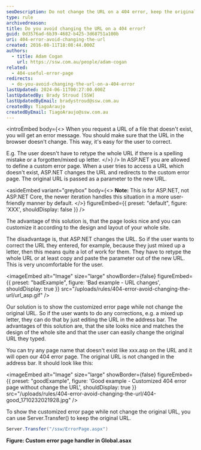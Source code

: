 ```yaml
---
seoDescription: Do not change the URL on a 404 error, keep the original URL intact to enable easy corrections for users
type: rule
archivedreason:
title: Do you avoid changing the URL on a 404 error?
guid: 0d3576ad-6b39-4682-b425-3d68751a100b
uri: 404-error-avoid-changing-the-url
created: 2016-08-11T18:08:44.000Z
authors:
  - title: Adam Cogan
    url: https://ssw.com.au/people/adam-cogan
related:
  - 404-useful-error-page
redirects:
  - do-you-avoid-changing-the-url-on-a-404-error
lastUpdated: 2024-06-11T00:27:00.000Z
lastUpdatedBy: Brady Stroud [SSW]
lastUpdatedByEmail: bradystroud@ssw.com.au
createdBy: TiagoAraujo
createdByEmail: TiagoAraujo@ssw.com.au
---
```


<introEmbed
  body={<>
When you request a URL of a file that doesn't exist, you will get an error message. You should make sure that the URL in the browser doesn't change. This way, it's easy for the user to correct.

E.g. The user doesn't have to retype the whole URL if there is a spelling mistake or a forgotten/mixed up letter.
  </>}
/>
In ASP.NET you are allowed to define a custom error page. When a user tries to access a URL which doesn't exist, ASP.NET changes the URL and redirects to the custom error page. The original URL is passed as a parameter to the new URL.

<asideEmbed
  variant="greybox"
  body={<>
    **Note:** This is for ASP.NET, not ASP.NET Core, the newer iteration handles this situation in a more user-friendly manner by default.
  </>}
  figureEmbed={{
    preset: "default",
    figure: 'XXX',
    shouldDisplay: false
  }}
/>

The advantage of this solution is, that the page looks nice and you can customize it according to the design and layout of your whole site.

The disadvantage is, that ASP.NET changes the URL. So if the user wants to correct the URL they entered, for example, because they just mixed up a letter, then this means quite a lot of work for them. They have to retype the whole URL or at least copy and paste the parameter out of the new URL. This is very uncomfortable for the user.

<imageEmbed
  alt="Image"
  size="large"
  showBorder={false}
  figureEmbed={{
    preset: "badExample",
    figure: 'Bad example - URL changes',
    shouldDisplay: true
  }}
  src="/uploads/rules/404-error-avoid-changing-the-url/url_asp.gif"
/>

Our solution is to show the customized error page while not change the original URL. So if the user wants to do any corrections, e.g. a mixed up letter, they can do that by just editing the URL in the address bar.
The advantages of this solution are, that the site looks nice and matches the design of the whole site and that the user can easily change the original URL they typed.

You can try any page name that doesn't exist like xxx.asp on the URL and it will open our 404 error page. The original URL is not changed in the address bar. It should look like this:

<imageEmbed
  alt="Image"
  size="large"
  showBorder={false}
  figureEmbed={{
    preset: "goodExample",
    figure: 'Good example - Customized 404 error page without change the URL',
    shouldDisplay: true
  }}
  src="/uploads/rules/404-error-avoid-changing-the-url/404-good_1710232021928.jpg"
/>

To show the customized error page while not change the original URL, you can use Server.Transfer() to keep the original URL.

```cs
Server.Transfer("/ssw/ErrorPage.aspx")
```

**Figure: Custom error page handler in Global.asax**
